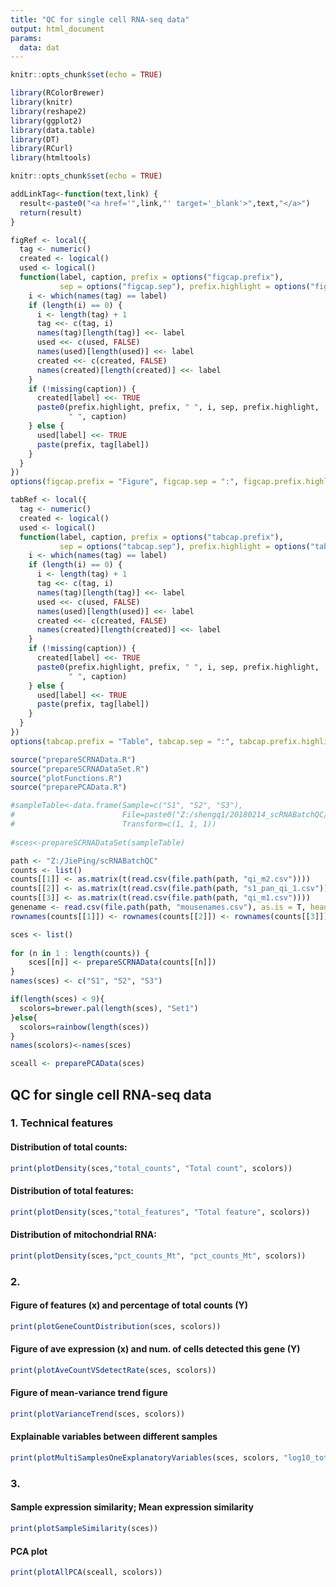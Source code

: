 ```yaml
---
title: "QC for single cell RNA-seq data"
output: html_document
params:
  data: dat
---
```


```r
knitr::opts_chunk$set(echo = TRUE)

library(RColorBrewer)
library(knitr)
library(reshape2)
library(ggplot2)
library(data.table)
library(DT)
library(RCurl)
library(htmltools)

knitr::opts_chunk$set(echo = TRUE)

addLinkTag<-function(text,link) {
  result<-paste0("<a href='",link,"' target='_blank'>",text,"</a>")
  return(result)
}

figRef <- local({
  tag <- numeric()
  created <- logical()
  used <- logical()
  function(label, caption, prefix = options("figcap.prefix"), 
           sep = options("figcap.sep"), prefix.highlight = options("figcap.prefix.highlight")) {
    i <- which(names(tag) == label)
    if (length(i) == 0) {
      i <- length(tag) + 1
      tag <<- c(tag, i)
      names(tag)[length(tag)] <<- label
      used <<- c(used, FALSE)
      names(used)[length(used)] <<- label
      created <<- c(created, FALSE)
      names(created)[length(created)] <<- label
    }
    if (!missing(caption)) {
      created[label] <<- TRUE
      paste0(prefix.highlight, prefix, " ", i, sep, prefix.highlight, 
             " ", caption)
    } else {
      used[label] <<- TRUE
      paste(prefix, tag[label])
    }
  }
})
options(figcap.prefix = "Figure", figcap.sep = ":", figcap.prefix.highlight = "**")

tabRef <- local({
  tag <- numeric()
  created <- logical()
  used <- logical()
  function(label, caption, prefix = options("tabcap.prefix"), 
           sep = options("tabcap.sep"), prefix.highlight = options("tabcap.prefix.highlight")) {
    i <- which(names(tag) == label)
    if (length(i) == 0) {
      i <- length(tag) + 1
      tag <<- c(tag, i)
      names(tag)[length(tag)] <<- label
      used <<- c(used, FALSE)
      names(used)[length(used)] <<- label
      created <<- c(created, FALSE)
      names(created)[length(created)] <<- label
    }
    if (!missing(caption)) {
      created[label] <<- TRUE
      paste0(prefix.highlight, prefix, " ", i, sep, prefix.highlight, 
             " ", caption)
    } else {
      used[label] <<- TRUE
      paste(prefix, tag[label])
    }
  }
})
options(tabcap.prefix = "Table", tabcap.sep = ":", tabcap.prefix.highlight = "**")

source("prepareSCRNAData.R")
source("prepareSCRNADataSet.R")
source("plotFunctions.R")
source("preparePCAData.R")
```

```r
#sampleTable<-data.frame(Sample=c("S1", "S2", "S3"),
#                        File=paste0("Z:/shengq1/20180214_scRNABatchQC/", c("qi_m1.csv", "qi_m2.csv", "s1_pan_qi_1.csv")),
#                        Transform=c(1, 1, 1))
  
#sces<-prepareSCRNADataSet(sampleTable)

path <- "Z:/JiePing/scRNABatchQC"
counts <- list()
counts[[1]] <- as.matrix(t(read.csv(file.path(path, "qi_m2.csv"))))
counts[[2]] <- as.matrix(t(read.csv(file.path(path, "s1_pan_qi_1.csv"))))
counts[[3]] <- as.matrix(t(read.csv(file.path(path, "qi_m1.csv"))))
genename <- read.csv(file.path(path, "mousenames.csv"), as.is = T, header = F)[, 1]
rownames(counts[[1]]) <- rownames(counts[[2]]) <- rownames(counts[[3]]) <- genename

sces <- list()
  
for (n in 1 : length(counts)) {
    sces[[n]] <- prepareSCRNAData(counts[[n]])
}
names(sces) <- c("S1", "S2", "S3")

if(length(sces) < 9){
  scolors=brewer.pal(length(sces), "Set1")
}else{
  scolors=rainbow(length(sces))
}
names(scolors)<-names(sces)

sceall <- preparePCAData(sces)

```

## QC for single cell RNA-seq data

### 1. Technical features

#### Distribution of total counts:

```r
print(plotDensity(sces,"total_counts", "Total count", scolors))
```

#### Distribution of total features: 

```r
print(plotDensity(sces,"total_features", "Total feature", scolors))
```

#### Distribution of mitochondrial RNA: 

```r
print(plotDensity(sces,"pct_counts_Mt", "pct_counts_Mt", scolors))
```

### 2. 

#### Figure of features (x) and percentage of total counts (Y) 

```r
print(plotGeneCountDistribution(sces, scolors))
```

#### Figure of ave expression (x) and num. of cells detected this gene (Y)

```r
print(plotAveCountVSdetectRate(sces, scolors))
```

#### Figure of mean-variance trend figure

```r
print(plotVarianceTrend(sces, scolors))
```

#### Explainable variables between different samples

```r
print(plotMultiSamplesOneExplanatoryVariables(sces, scolors, "log10_total_counts", "log10(total counts)"))
```

### 3.

#### Sample expression similarity; Mean expression similarity

```r
print(plotSampleSimilarity(sces))
```

#### PCA plot

```r
print(plotAllPCA(sceall, scolors))
```